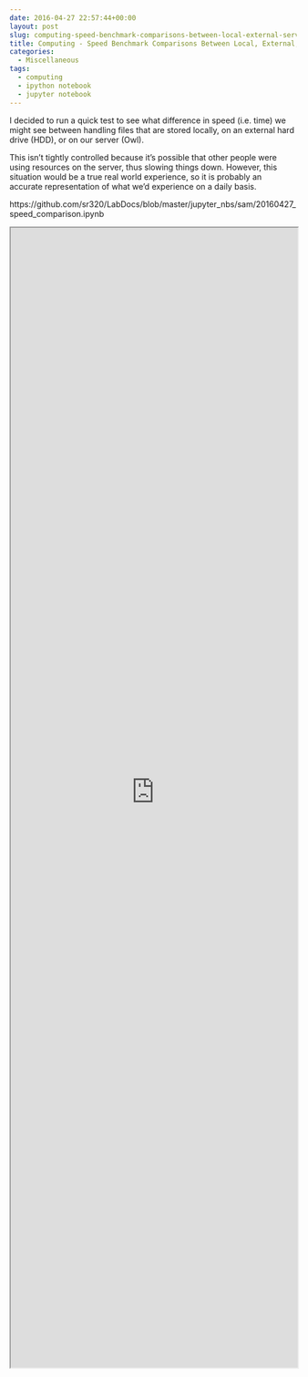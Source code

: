 ```yaml
---
date: 2016-04-27 22:57:44+00:00
layout: post
slug: computing-speed-benchmark-comparisons-between-local-external-server-files
title: Computing - Speed Benchmark Comparisons Between Local, External, & Server Files
categories:
  - Miscellaneous
tags:
  - computing
  - ipython notebook
  - jupyter notebook
---
```


I decided to run a quick test to see what difference in speed (i.e. time) we might see between handling files that are stored locally, on an external hard drive (HDD), or on our server (Owl).

This isn't tightly controlled because it's possible that other people were using resources on the server, thus slowing things down. However, this situation would be a true real world experience, so it is probably an accurate representation of what we'd experience on a daily basis.

https://github.com/sr320/LabDocs/blob/master/jupyter_nbs/sam/20160427_speed_comparison.ipynb

<iframe src="https://render.githubusercontent.com/view/ipynb?commit=27624ed7cba2487ab7ea2fe8f195d4542f05b39e&enc_url=68747470733a2f2f7261772e67697468756275736572636f6e74656e742e636f6d2f73723332302f4c6162446f63732f323736323465643763626132343837616237656132666538663139356434353432663035623339652f6a7570797465725f6e62732f73616d2f32303136303432375f73706565645f636f6d70617269736f6e2e6970796e62&nwo=sr320%2FLabDocs&path=jupyter_nbs%2Fsam%2F20160427_speed_comparison.ipynb&repository_id=13746500#aef160e5-cc62-438b-ac01-087ec0fc8499" width="100%" height="2000" scrolling="yes"></iframe>
